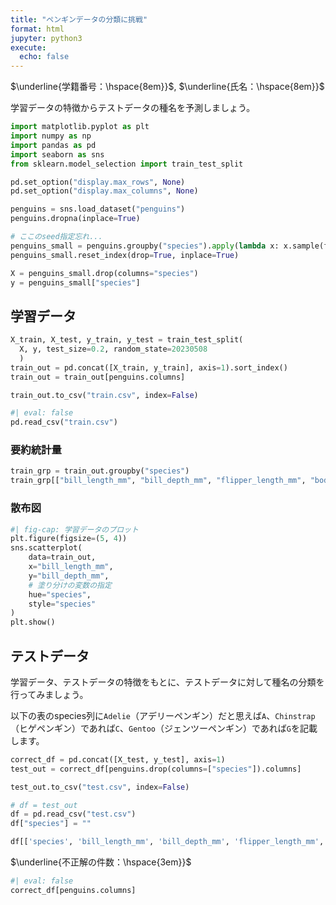 ```yaml
---
title: "ペンギンデータの分類に挑戦"
format: html
jupyter: python3
execute: 
  echo: false
---
```


$\underline{学籍番号：\hspace{8em}}$, $\underline{氏名：\hspace{8em}}$

学習データの特徴からテストデータの種名を予測しましょう。

```python
import matplotlib.pyplot as plt
import numpy as np
import pandas as pd
import seaborn as sns
from sklearn.model_selection import train_test_split
```

```python
pd.set_option("display.max_rows", None)
pd.set_option("display.max_columns", None)
```


```python
penguins = sns.load_dataset("penguins")
penguins.dropna(inplace=True)

# ここのseed指定忘れ...
penguins_small = penguins.groupby("species").apply(lambda x: x.sample(frac=0.3))
penguins_small.reset_index(drop=True, inplace=True)

X = penguins_small.drop(columns="species")
y = penguins_small["species"]
```

## 学習データ

```python
X_train, X_test, y_train, y_test = train_test_split(
  X, y, test_size=0.2, random_state=20230508
  )
train_out = pd.concat([X_train, y_train], axis=1).sort_index()
train_out = train_out[penguins.columns]
```

```python
train_out.to_csv("train.csv", index=False)
```

```python
#| eval: false
pd.read_csv("train.csv")
```

### 要約統計量

```python
train_grp = train_out.groupby("species")
train_grp[["bill_length_mm", "bill_depth_mm", "flipper_length_mm", "body_mass_g"]].agg(["mean", "std"]).transpose()
```

### 散布図

```python
#| fig-cap: 学習データのプロット
plt.figure(figsize=(5, 4))
sns.scatterplot(
    data=train_out,
    x="bill_length_mm",
    y="bill_depth_mm",
    # 塗り分けの変数の指定
    hue="species",
    style="species"
)
plt.show()
```

\newpage

## テストデータ

学習データ、テストデータの特徴をもとに、テストデータに対して種名の分類を行ってみましょう。

以下の表のspecies列に`Adelie`（アデリーペンギン）だと思えば`A`、`Chinstrap`（ヒゲペンギン）であれば`C`、`Gentoo`（ジェンツーペンギン）であれば`G`を記載します。

```python
correct_df = pd.concat([X_test, y_test], axis=1)
test_out = correct_df[penguins.drop(columns=["species"]).columns]
```

```python
test_out.to_csv("test.csv", index=False)
```

```python
# df = test_out
df = pd.read_csv("test.csv")
df["species"] = ""

df[['species', 'bill_length_mm', 'bill_depth_mm', 'flipper_length_mm', 'body_mass_g']]
```

$\underline{不正解の件数：\hspace{3em}}$

```python
#| eval: false
correct_df[penguins.columns]
```
